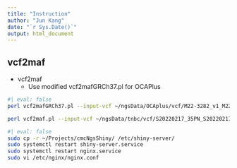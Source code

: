 ```yaml
---
title: "Instruction"
author: "Jun Kang"
date: "`r Sys.Date()`"
output: html_document
---
```


## vcf2maf
* vcf2maf
  + Use modified vcf2mafGRCh37.pl for OCAPlus 
  
```bash
#| eval: false
perl vcf2mafGRCh37.pl --input-vcf ~/ngsData/OCAplus/vcf/M22-3282_v1_M22-3282_RNA_v1_Filtered_2022-04-05_21_56_30.vcf --output-maf ~/ngsData/OCAplus/maf/M22-3282.maf --ref-fasta /home/humintec/.vep/homo_sapiens/hg19/hg19.fa --vep-overwrite

perl vcf2maf.pl --input-vcf ~/ngsData/tnbc/vcf/S20220217_35PN_S20220217_34PT.final.vcf --output-maf ~/ngsData/tnbc/maf/S20220217_35PN_S20220217_34PT.final.maf --ref-fasta /home/humintec/.vep/homo_sapiens/hg38/hg38.fa.gz --buffer-size 10 --vep-forks 0 --vep-overwrite
```

```bash
#| eval: false
sudo cp -r ~/Projects/cmcNgsShiny/ /etc/shiny-server/
sudo systemctl restart shiny-server.service
sudo systemctl restart nginx.service
sudo vi /etc/nginx/nginx.conf
```

